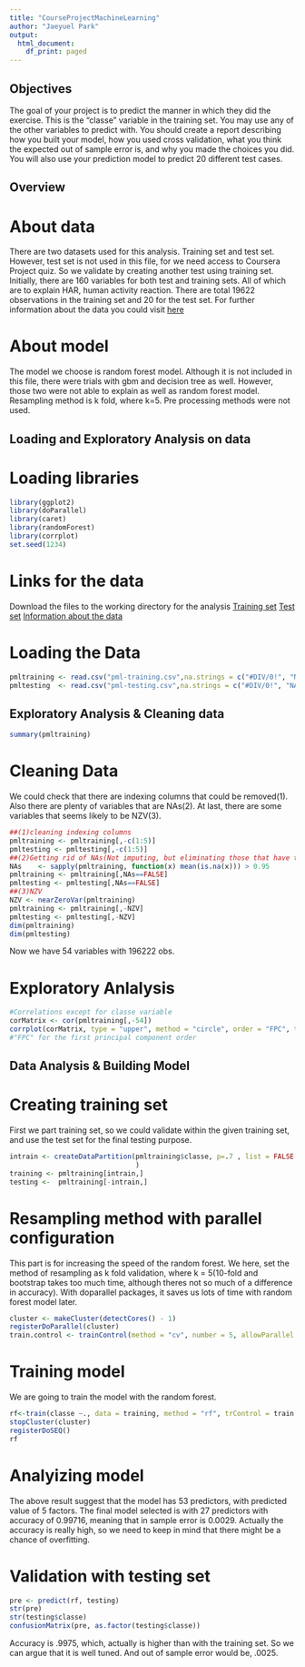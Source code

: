 ---
title: "CourseProjectMachineLearning"
author: "Jaeyuel Park"
output:
  html_document:
    df_print: paged
---
## Objectives

The goal of your project is to predict the manner in which they did the exercise. This is the "classe" variable in the training set. You may use any of the other variables to predict with. You should create a report describing how you built your model, how you used cross validation, what you think the expected out of sample error is, and why you made the choices you did. You will also use your prediction model to predict 20 different test cases.

## Overview

# About data
 There are two datasets used for this analysis. Training set and test set. However, test set is not used in this file, for we need access to Coursera Project quiz. So we validate by creating another test using training set.
 Initially, there are 160 variables for both test and training sets. All of which are to explain HAR, human activity reaction. There are total 19622 observations in the training set and 20 for the test set. For further information about the data you could visit [here](http://groupware.les.inf.puc-rio.br/har) 
 
# About model 
 The model we choose is random forest model. Although it is not included in this file, there were trials with gbm and decision tree as well. However, those two were not able to explain as well as random forest model. Resampling method is k fold, where k=5. Pre processing methods were not used. 

## Loading and Exploratory Analysis on data
# Loading libraries 
```{r setting, echo = TRUE}
library(ggplot2)
library(doParallel)
library(caret)
library(randomForest)
library(corrplot)
set.seed(1234)
```
# Links for the data
Download the files to the working directory for the analysis
[Training set](https://d396qusza40orc.cloudfront.net/predmachlearn/pml-training.csv)
[Test set](https://d396qusza40orc.cloudfront.net/predmachlearn/pml-testing.csv)
[Information about the data](http://groupware.les.inf.puc-rio.br/har)

# Loading the Data
```{r loading, echo = TRUE}
pmltraining <- read.csv("pml-training.csv",na.strings = c("#DIV/0!", "NA"))
pmltesting  <- read.csv("pml-testing.csv",na.strings = c("#DIV/0!", "NA"))
```

## Exploratory Analysis & Cleaning data

```{r skimming, echo = TRUE}
summary(pmltraining)
```

# Cleaning Data
We could check that there are indexing columns that could be removed(1). Also there are plenty of variables that are NAs(2). At last, there are some variables that seems likely to be NZV(3).

```{r cleaning data, echo = TRUE}
##(1)cleaning indexing columns
pmltraining <- pmltraining[,-c(1:5)]
pmltesting <- pmltesting[,-c(1:5)]
##(2)Getting rid of NAs(Not imputing, but eliminating those that have too many NAs)
NAs    <- sapply(pmltraining, function(x) mean(is.na(x))) > 0.95
pmltraining <- pmltraining[,NAs==FALSE]
pmltesting <- pmltesting[,NAs==FALSE]
##(3)NZV
NZV <- nearZeroVar(pmltraining)
pmltraining <- pmltraining[,-NZV]
pmltesting <- pmltesting[,-NZV]
dim(pmltraining)
dim(pmltesting)

```

Now we have 54 variables with 196222 obs.

# Exploratory Anlalysis

```{r correlation, echo = TRUE, fig.height=10 , fig.width=10}
#Correlations except for classe variable
corMatrix <- cor(pmltraining[,-54])
corrplot(corMatrix, type = "upper", method = "circle", order = "FPC", tl.cex=.8 )
#"FPC" for the first principal component order

```

 
## Data Analysis & Building Model
# Creating training set
 First we part training set, so we could validate within the given training set, and use the test set for the final testing purpose.
 
```{r part training set, echo = TRUE} 
intrain <- createDataPartition(pmltraining$classe, p=.7 , list = FALSE
                               )
training <- pmltraining[intrain,]
testing <-  pmltraining[-intrain,]
```

# Resampling method with parallel configuration

 This part is for increasing the speed of the random forest. We here, set the method of resampling as k fold validation, where k = 5(10-fold and bootstrap takes too much time, although theres not so much of a difference in accuracy). With doparallel packages, it saves us lots of time with random forest model later.   
```{r parallel config&cross validation, echo = TRUE}
cluster <- makeCluster(detectCores() - 1)
registerDoParallel(cluster)
train.control <- trainControl(method = "cv", number = 5, allowParallel = TRUE)
```

# Training model
 We are going to train the model with the random forest.
```{r randomforest, echo = TRUE}
rf<-train(classe ~., data = training, method = "rf", trControl = train.control)
stopCluster(cluster)
registerDoSEQ()
rf
```

# Analyizing model

 The above result suggest that the model has 53 predictors, with predicted value of 5 factors. The final model selected is with 27 predictors with accuracy of 0.99716, meaning that in sample error is 0.0029. Actually the accuracy is really high, so we need to keep in mind that there might be a chance of overfitting.

# Validation with testing set

```{r validation, echo = TRUE}
pre <- predict(rf, testing)
str(pre)
str(testing$classe)
confusionMatrix(pre, as.factor(testing$classe))
```

 Accuracy is .9975, which, actually is higher than with the training set. So we can argue that it is well tuned. And out of sample error would be, .0025.
 








